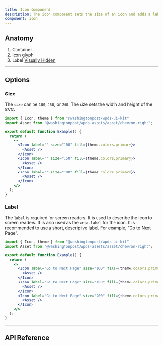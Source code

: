 ```yaml
---
title: Icon Component
description: The icon component sets the size of an icon and adds a label that will be announced by screen readers.
component: icon
---
```


## Anatomy

<Container caption="Icon component shown with an Add icon asset. Inspect the HTML to see the props. Or use a screen reader to read the label.">
  <InlineSVG
    title="Anatomy of Icon"
    width={72}
    height={115}
    path="/img/components/icon/anatomy.svg"
  />
</Container>

1. Container
2. Icon glyph
3. Label [Visually Hidden](/components/visually-hidden)

---

## Options

### Size

The `size` can be `100`, `150`, or `200`. The size sets the width and height of the SVG.

```jsx withPreview
import { Icon, theme } from "@washingtonpost/wpds-ui-kit";
import Asset from "@washingtonpost/wpds-assets/asset/chevron-right";

export default function Example() {
  return (
    <>
      <Icon label="" size="100" fill={theme.colors.primary}>
        <Asset />
      </Icon>
      <Icon label="" size="150" fill={theme.colors.primary}>
        <Asset />
      </Icon>
      <Icon label="" size="200" fill={theme.colors.primary}>
        <Asset />
      </Icon>
    </>
  );
}
```

### Label

The `label` is required for screen readers. It is used to describe the icon to screen readers. It is also used as the `aria-label` for the icon. It is recommended to use a short, descriptive label. For example, "Go to Next Page".

```jsx withPreview
import { Icon, theme } from "@washingtonpost/wpds-ui-kit";
import Asset from "@washingtonpost/wpds-assets/asset/chevron-right";

export default function Example() {
  return (
    <>
      <Icon label="Go to Next Page" size="100" fill={theme.colors.primary}>
        <Asset />
      </Icon>
      <Icon label="Go to Next Page" size="150" fill={theme.colors.primary}>
        <Asset />
      </Icon>
      <Icon label="Go to Next Page" size="200" fill={theme.colors.primary}>
        <Asset />
      </Icon>
    </>
  );
}
```

---

## API Reference

<PropsTable props={propsTable} />
